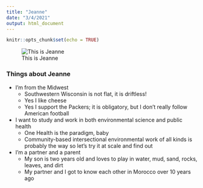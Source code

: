 ```yaml
---
title: "Jeanne"
date: "3/4/2021"
output: html_document
---
```


```r
knitr::opts_chunk$set(echo = TRUE)
```

![This is Jeanne](/Users/jeanne/github/JLC_Moroto_Tufts_2018.JPG)

### Things about Jeanne

* I'm from the Midwest
  + Southwestern Wisconsin is not flat, it is driftless!
  + Yes I like cheese
  + Yes I support the Packers; it is obligatory, but I don't really follow American football
* I want to study and work in both environmental science and public health
  + One Health is the paradigm, baby
  + Community-based intersectional environmental work of all kinds is probably the way so let's try it at scale and find out
* I'm a partner and a parent
  + My son is two years old and loves to play in water, mud, sand, rocks, leaves, and dirt
  + My partner and I got to know each other in Morocco over 10 years ago